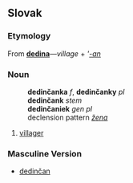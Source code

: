 == Slovak ==
=== Etymology ===
From '''[[dedina#Slovak|dedina]]'''&mdash;''village'' + '''[[-an]]''
=== Noun ===
:'''dedinčanka''' ''f'', '''dedinčanky''' ''pl''
:'''dedinčank''' ''stem''
:'''dedinčaniek''' ''gen pl''
:declension pattern ''[[Slovak declension pattern žena|žena]]''
# [[villager]]
=== Masculine Version ===
* [[dedinčan#Slovak|dedinčan]]